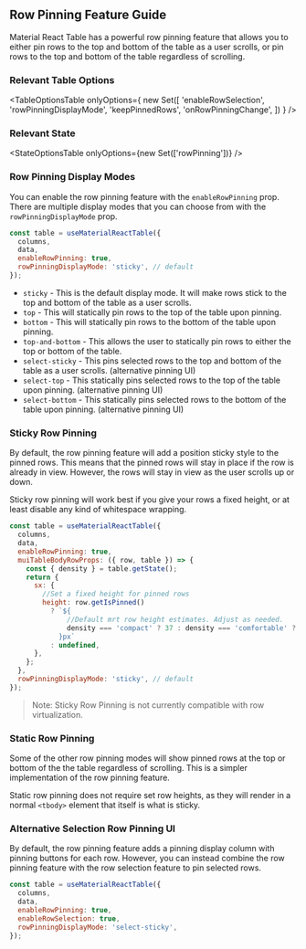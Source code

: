 
<Head>
  <title>Row Pinning Feature Guide - Material React Table V2 Docs</title>
  <meta
    name="description"
    content="How to add and customize row selection checkboxes in Material React Table"
  />
</Head>

## Row Pinning Feature Guide

Material React Table has a powerful row pinning feature that allows you to either pin rows to the top and bottom of the table as a user scrolls, or pin rows to the top and bottom of the table regardless of scrolling.

### Relevant Table Options

<TableOptionsTable
  onlyOptions={
    new Set([
      'enableRowSelection',
      'rowPinningDisplayMode',
      'keepPinnedRows',
      'onRowPinningChange',
    ])
  }
/>

### Relevant State

<StateOptionsTable onlyOptions={new Set(['rowPinning'])} />

### Row Pinning Display Modes

You can enable the row pinning feature with the `enableRowPinning` prop. There are multiple display modes that you can choose from with the `rowPinningDisplayMode` prop.

```jsx
const table = useMaterialReactTable({
  columns,
  data,
  enableRowPinning: true,
  rowPinningDisplayMode: 'sticky', // default
});
```

- `sticky` - This is the default display mode. It will make rows stick to the top and bottom of the table as a user scrolls.
- `top` - This will statically pin rows to the top of the table upon pinning.
- `bottom` - This will statically pin rows to the bottom of the table upon pinning.
- `top-and-bottom` - This allows the user to statically pin rows to either the top or bottom of the table.
- `select-sticky` - This pins selected rows to the top and bottom of the table as a user scrolls. (alternative pinning UI)
- `select-top` - This statically pins selected rows to the top of the table upon pinning. (alternative pinning UI)
- `select-bottom` - This statically pins selected rows to the bottom of the table upon pinning. (alternative pinning UI)

### Sticky Row Pinning

By default, the row pinning feature will add a position sticky style to the pinned rows. This means that the pinned rows will stay in place if the row is already in view. However, the rows will stay in view as the user scrolls up or down.

Sticky row pinning will work best if you give your rows a fixed height, or at least disable any kind of whitespace wrapping.

```jsx
const table = useMaterialReactTable({
  columns,
  data,
  enableRowPinning: true,
  muiTableBodyRowProps: ({ row, table }) => {
    const { density } = table.getState();
    return {
      sx: {
        //Set a fixed height for pinned rows
        height: row.getIsPinned()
          ? `${
              //Default mrt row height estimates. Adjust as needed.
              density === 'compact' ? 37 : density === 'comfortable' ? 53 : 69
            }px`
          : undefined,
      },
    };
  },
  rowPinningDisplayMode: 'sticky', // default
});
```

<StickyExample />

> Note: Sticky Row Pinning is not currently compatible with row virtualization.

### Static Row Pinning

Some of the other row pinning modes will show pinned rows at the top or bottom of the the table regardless of scrolling. This is a simpler implementation of the row pinning feature.

Static row pinning does not require set row heights, as they will render in a normal `<tbody>` element that itself is what is sticky.

<StaticExample />

### Alternative Selection Row Pinning UI

By default, the row pinning feature adds a pinning display column with pinning buttons for each row. However, you can instead combine the row pinning feature with the row selection feature to pin selected rows.

```jsx
const table = useMaterialReactTable({
  columns,
  data,
  enableRowPinning: true,
  enableRowSelection: true,
  rowPinningDisplayMode: 'select-sticky',
});
```

<SelectExample />
